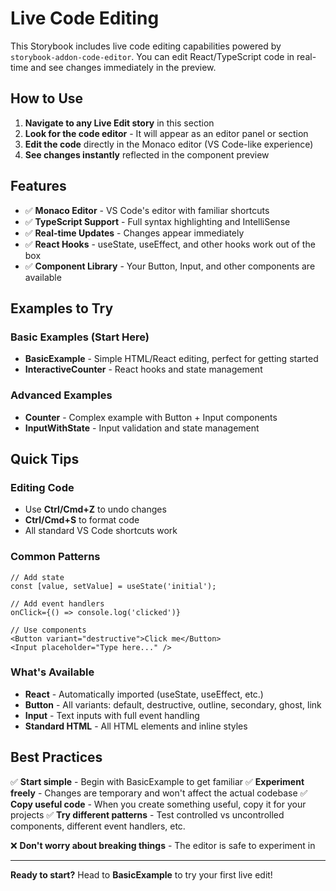 
<Meta title="Demo/Live Edit/📖 Getting Started" />

# Live Code Editing

This Storybook includes live code editing capabilities powered by `storybook-addon-code-editor`. You can edit React/TypeScript code in real-time and see changes immediately in the preview.

## How to Use

1. **Navigate to any Live Edit story** in this section
2. **Look for the code editor** - It will appear as an editor panel or section
3. **Edit the code** directly in the Monaco editor (VS Code-like experience)
4. **See changes instantly** reflected in the component preview

## Features

- ✅ **Monaco Editor** - VS Code's editor with familiar shortcuts
- ✅ **TypeScript Support** - Full syntax highlighting and IntelliSense
- ✅ **Real-time Updates** - Changes appear immediately
- ✅ **React Hooks** - useState, useEffect, and other hooks work out of the box
- ✅ **Component Library** - Your Button, Input, and other components are available

## Examples to Try

### Basic Examples (Start Here)

- **BasicExample** - Simple HTML/React editing, perfect for getting started
- **InteractiveCounter** - React hooks and state management

### Advanced Examples

- **Counter** - Complex example with Button + Input components
- **InputWithState** - Input validation and state management

## Quick Tips

### Editing Code

- Use **Ctrl/Cmd+Z** to undo changes
- **Ctrl/Cmd+S** to format code
- All standard VS Code shortcuts work

### Common Patterns

```tsx
// Add state
const [value, setValue] = useState('initial');

// Add event handlers
onClick={() => console.log('clicked')}

// Use components
<Button variant="destructive">Click me</Button>
<Input placeholder="Type here..." />
```

### What's Available

- **React** - Automatically imported (useState, useEffect, etc.)
- **Button** - All variants: default, destructive, outline, secondary, ghost, link
- **Input** - Text inputs with full event handling
- **Standard HTML** - All HTML elements and inline styles

## Best Practices

✅ **Start simple** - Begin with BasicExample to get familiar
✅ **Experiment freely** - Changes are temporary and won't affect the actual codebase
✅ **Copy useful code** - When you create something useful, copy it for your projects
✅ **Try different patterns** - Test controlled vs uncontrolled components, different event handlers, etc.

❌ **Don't worry about breaking things** - The editor is safe to experiment in

---

**Ready to start?** Head to **BasicExample** to try your first live edit!
